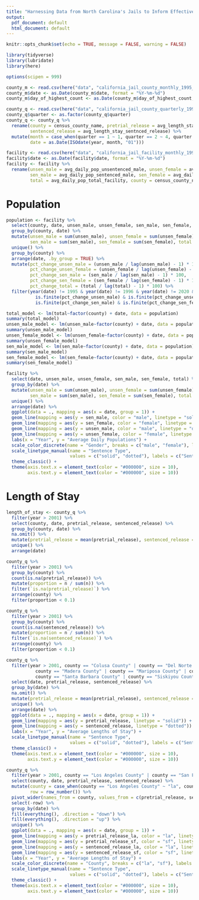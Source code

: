 ```yaml
---
title: "Harnessing Data from North Carolina's Jails to Inform Effective Policies — California Jail Profile Survey"
output:
  pdf_document: default
  html_document: default
---
```


```r
knitr::opts_chunk$set(echo = TRUE, message = FALSE, warning = FALSE)
```

```r
library(tidyverse)
library(lubridate)
library(here)
```

```r
options(scipen = 999)

county_m <- read.csv(here("data", "california_jail_county_monthly_1995_2020.csv"))
county_m$date <- as.Date(county_m$date, format = "%Y-%m-%d")
county_m$day_of_highest_count <- as.Date(county_m$day_of_highest_count, format = "%Y-%m-%d")

county_q <- read.csv(here("data", "california_jail_county_quarterly_1995_2020.csv"))
county_q$quarter <- as.factor(county_q$quarter)
county_q <- county_q %>% 
  rename(county = census_county_name, pretrial_release = avg_length_stay_pretrial_release, 
         sentenced_release = avg_length_stay_sentnced_release) %>% 
  mutate(month = case_when(quarter == 1 ~ 1, quarter == 2 ~ 4, quarter == 3 ~ 7, quarter == 4 ~ 10),
         date = as.Date(ISOdate(year, month, "01")))

facility <- read.csv(here("data", "california_jail_facility_monthly_1995_2020.csv"))
facility$date <- as.Date(facility$date, format = "%Y-%m-%d")
facility <- facility %>% 
  rename(unsen_male = avg_daily_pop_unsentenced_male, unsen_female = avg_daily_pop_unsentenced_female, 
         sen_male = avg_daily_pop_sentenced_male, sen_female = avg_daily_pop_sentenced_female,
         total = avg_daily_pop_total_facility, county = census_county_name)
```

# Population

```r
population <- facility %>% 
  select(county, date, unsen_male, unsen_female, sen_male, sen_female, total) %>% 
  group_by(county, date) %>% 
  mutate(unsen_male = sum(unsen_male), unsen_female = sum(unsen_female),
         sen_male = sum(sen_male), sen_female = sum(sen_female), total = sum(total)) %>% 
  unique() %>% 
  group_by(county) %>% 
  arrange(date, .by_group = TRUE) %>% 
  mutate(pct_change_unsen_male = (unsen_male / lag(unsen_male) - 1) * 100,
         pct_change_unsen_female = (unsen_female / lag(unsen_female) - 1) * 100,
         pct_change_sen_male = (sen_male / lag(sen_male) - 1) * 100,
         pct_change_sen_female = (sen_female / lag(sen_female) - 1) * 100,
         pct_change_total = (total / lag(total) - 1) * 100) %>% 
  filter(year(date) != 1995 & year(date) != 1996 & year(date) != 2020 & 
           is.finite(pct_change_unsen_male) & is.finite(pct_change_unsen_female) &
           is.finite(pct_change_sen_male) & is.finite(pct_change_sen_female) & is.finite(total))

total_model <- lm(total~factor(county) + date, data = population)
summary(total_model)
unsen_male_model <- lm(unsen_male~factor(county) + date, data = population)
summary(unsen_male_model)
unsen_female_model <- lm(unsen_female~factor(county) + date, data = population)
summary(unsen_female_model)
sen_male_model <- lm(sen_male~factor(county) + date, data = population)
summary(sen_male_model)
sen_female_model <- lm(sen_female~factor(county) + date, data = population)
summary(sen_female_model)

facility %>% 
  select(date, unsen_male, unsen_female, sen_male, sen_female, total) %>% 
  group_by(date) %>% 
  mutate(unsen_male = sum(unsen_male), unsen_female = sum(unsen_female),
         sen_male = sum(sen_male), sen_female = sum(sen_female), total = sum(total)) %>% 
  unique() %>% 
  arrange(date) %>% 
  ggplot(data = ., mapping = aes(x = date, group = 1)) +
  geom_line(mapping = aes(y = sen_male, color = "male", linetype = "solid")) +
  geom_line(mapping = aes(y = sen_female, color = "female", linetype = "solid")) +
  geom_line(mapping = aes(y = unsen_male, color = "male", linetype = "dotted")) +
  geom_line(mapping = aes(y = unsen_female, color = "female", linetype = "dotted")) +
  labs(x = "Year", y = "Average Daily Populations") +
  scale_color_discrete(name = "Gender", breaks = c("male", "female"), labels = c("Male", "Female")) +
  scale_linetype_manual(name = "Sentence Type",
                        values = c("solid", "dotted"), labels = c("Sentenced", "Unsentenced")) +
  theme_classic() +
  theme(axis.text.x = element_text(color = "#000000", size = 10),
        axis.text.y = element_text(color = "#000000", size = 10))
```

# Length of Stay

```r
length_of_stay <- county_q %>% 
  filter(year > 2001) %>% 
  select(county, date, pretrial_release, sentenced_release) %>% 
  group_by(county, date) %>%
  na.omit() %>% 
  mutate(pretrial_release = mean(pretrial_release), sentenced_release = mean(sentenced_release)) %>% 
  unique() %>% 
  arrange(date)

county_q %>% 
  filter(year > 2001) %>% 
  group_by(county) %>%  
  count(is.na(pretrial_release)) %>% 
  mutate(proportion = n / sum(n)) %>% 
  filter(`is.na(pretrial_release)`) %>% 
  arrange(county) %>% 
  filter(proportion < 0.1)

county_q %>% 
  filter(year > 2001) %>% 
  group_by(county) %>% 
  count(is.na(sentenced_release)) %>% 
  mutate(proportion = n / sum(n)) %>% 
  filter(`is.na(sentenced_release)`) %>% 
  arrange(county) %>% 
  filter(proportion < 0.1)

county_q %>% 
  filter(year > 2001, county == "Colusa County" | county == "Del Norte County" | county == "Fresno County" |
           county == "Madera County" | county == "Mariposa County" | county == "Plumas County" |
           county == "Santa Barbara County" | county == "Siskiyou County") %>% 
  select(date, pretrial_release, sentenced_release) %>% 
  group_by(date) %>% 
  na.omit() %>% 
  mutate(pretrial_release = mean(pretrial_release), sentenced_release = mean(sentenced_release)) %>% 
  unique() %>% 
  arrange(date) %>% 
  ggplot(data = ., mapping = aes(x = date, group = 1)) +
  geom_line(mapping = aes(y = pretrial_release, linetype = "solid")) +
  geom_line(mapping = aes(y = sentenced_release, linetype = "dotted")) +
  labs(x = "Year", y = "Average Lengths of Stay") +
  scale_linetype_manual(name = "Sentence Type",
                        values = c("solid", "dotted"), labels = c("Sentenced", "Pretrial")) +
  theme_classic() +
  theme(axis.text.x = element_text(color = "#000000", size = 10),
        axis.text.y = element_text(color = "#000000", size = 10))

county_q %>% 
  filter(year > 2001, county == "Los Angeles County" | county == "San Francisco County") %>% 
  select(county, date, pretrial_release, sentenced_release) %>% 
  mutate(county = case_when(county == "Los Angeles County" ~ "la", county == "San Francisco County" ~ "sf"),
         row = row_number()) %>% 
  pivot_wider(names_from = county, values_from = c(pretrial_release, sentenced_release)) %>% 
  select(-row) %>% 
  group_by(date) %>% 
  fill(everything(), .direction = "down") %>%
  fill(everything(), .direction = "up") %>% 
  unique() %>% 
  ggplot(data = ., mapping = aes(x = date, group = 1)) +
  geom_line(mapping = aes(y = pretrial_release_la, color = "la", linetype = "solid")) +
  geom_line(mapping = aes(y = pretrial_release_sf, color = "sf", linetype = "solid")) +
  geom_line(mapping = aes(y = sentenced_release_la, color = "la", linetype = "dotted")) +
  geom_line(mapping = aes(y = sentenced_release_sf, color = "sf", linetype = "dotted")) +
  labs(x = "Year", y = "Average Lengths of Stay") +
  scale_color_discrete(name = "County", breaks = c("la", "sf"), labels = c("Los Angeles", "San Francisco")) +
  scale_linetype_manual(name = "Sentence Type",
                        values = c("solid", "dotted"), labels = c("Sentenced", "Unsentenced")) +
  theme_classic() +
  theme(axis.text.x = element_text(color = "#000000", size = 10),
        axis.text.y = element_text(color = "#000000", size = 10))
```